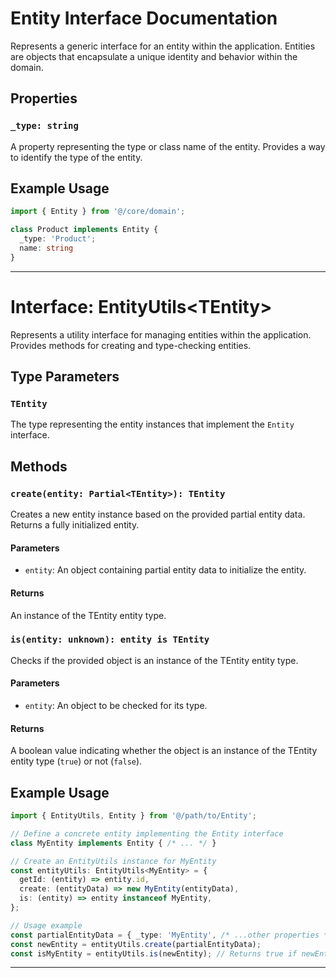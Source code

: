 # Entity Interface Documentation

Represents a generic interface for an entity within the application. Entities are objects that encapsulate a unique identity and behavior within the domain.

## Properties

### `_type: string`

A property representing the type or class name of the entity. Provides a way to identify the type of the entity.

## Example Usage

```typescript
import { Entity } from '@/core/domain';

class Product implements Entity {
  _type: 'Product';
  name: string
}
```

---

# Interface: EntityUtils\<TEntity\>

Represents a utility interface for managing entities within the application. Provides methods for creating and type-checking entities.

## Type Parameters

### `TEntity`

The type representing the entity instances that implement the `Entity` interface.

## Methods

### `create(entity: Partial<TEntity>): TEntity`

Creates a new entity instance based on the provided partial entity data. Returns a fully initialized entity.

#### Parameters

- `entity`: An object containing partial entity data to initialize the entity.

#### Returns

An instance of the TEntity entity type.

### `is(entity: unknown): entity is TEntity`

Checks if the provided object is an instance of the TEntity entity type.

#### Parameters

- `entity`: An object to be checked for its type.

#### Returns

A boolean value indicating whether the object is an instance of the TEntity entity type (`true`) or not (`false`).

## Example Usage

```typescript
import { EntityUtils, Entity } from '@/path/to/Entity';

// Define a concrete entity implementing the Entity interface
class MyEntity implements Entity { /* ... */ }

// Create an EntityUtils instance for MyEntity
const entityUtils: EntityUtils<MyEntity> = {
  getId: (entity) => entity.id,
  create: (entityData) => new MyEntity(entityData),
  is: (entity) => entity instanceof MyEntity,
};

// Usage example
const partialEntityData = { _type: 'MyEntity', /* ...other properties */ };
const newEntity = entityUtils.create(partialEntityData);
const isMyEntity = entityUtils.is(newEntity); // Returns true if newEntity is an instance of MyEntity
```

---
